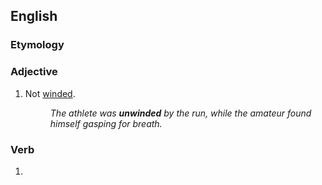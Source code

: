 ==English==

===Etymology===
{{prefix|un|winded|lang=en}}

===Adjective===
{{en-adj}}

# Not [[winded]].
#:''The athlete was '''unwinded''' by the run, while the amateur found himself gasping for breath.''

===Verb===
{{head|en|verb form}}

# {{context|nonstandard|lang=en}} {{en-past of|stride}}